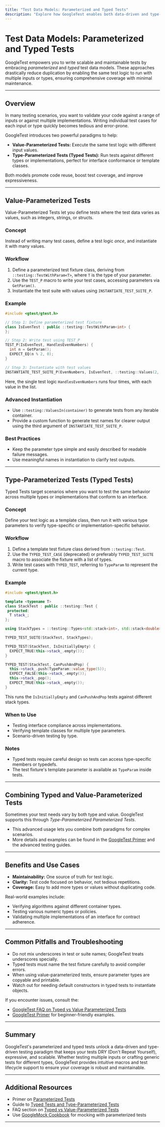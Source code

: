 ```yaml
---
title: "Test Data Models: Parameterized and Typed Tests"
description: "Explore how GoogleTest enables both data-driven and type-driven testing paradigms, including value- and type-parameterized tests for comprehensive coverage with minimal duplication."
---
```


# Test Data Models: Parameterized and Typed Tests

GoogleTest empowers you to write scalable and maintainable tests by embracing *parameterized* and *typed* test data models. These approaches drastically reduce duplication by enabling the same test logic to run with multiple inputs or types, ensuring comprehensive coverage with minimal maintenance.

---

## Overview

In many testing scenarios, you want to validate your code against a range of inputs or against multiple implementations. Writing individual test cases for each input or type quickly becomes tedious and error-prone.

GoogleTest introduces two powerful paradigms to help:

- **Value-Parameterized Tests:** Execute the same test logic with different input values.
- **Type-Parameterized Tests (Typed Tests):** Run tests against different types or implementations, perfect for interface conformance or template classes.

Both models promote code reuse, boost test coverage, and improve expressiveness.

---

## Value-Parameterized Tests

Value-Parameterized Tests let you define tests where the test data varies as values, such as integers, strings, or structs.

### Concept

Instead of writing many test cases, define a test logic *once*, and instantiate it with many values.

### Workflow

1. Define a parameterized test fixture class, deriving from `::testing::TestWithParam<T>`, where `T` is the type of your parameter.
2. Use the `TEST_P` macro to write your test cases, accessing parameters via `GetParam()`.
3. Instantiate the test suite with values using `INSTANTIATE_TEST_SUITE_P`.

### Example

```cpp
#include <gtest/gtest.h>

// Step 1: Define parameterized test fixture
class IsEvenTest : public ::testing::TestWithParam<int> {
};

// Step 2: Write test using TEST_P
TEST_P(IsEvenTest, HandlesEvenNumbers) {
  int n = GetParam();
  EXPECT_EQ(n % 2, 0);
}

// Step 3: Instantiate with test values
INSTANTIATE_TEST_SUITE_P(EvenNumbers, IsEvenTest, ::testing::Values(2, 4, 6, 8));
```

Here, the single test logic `HandlesEvenNumbers` runs four times, with each value in the list.

### Advanced Instantiation

- Use `::testing::ValuesIn(container)` to generate tests from any iterable container.
- Provide a custom function to generate test names for clearer output using the third argument of `INSTANTIATE_TEST_SUITE_P`.

### Best Practices

- Keep the parameter type simple and easily described for readable failure messages.
- Use meaningful names in instantiation to clarify test outputs.

---

## Type-Parameterized Tests (Typed Tests)

Typed Tests target scenarios where you want to test the same behavior across multiple types or implementations that conform to an interface.

### Concept

Define your test logic as a template class, then run it with various type parameters to verify type-specific or implementation-specific behavior.

### Workflow

1. Define a template test fixture class derived from `::testing::Test`.
2. Use the `TYPED_TEST_CASE` (deprecated) or preferably `TYPED_TEST_SUITE` macro to associate the fixture with a list of types.
3. Write test cases with `TYPED_TEST`, referring to `TypeParam` to represent the current type.

### Example

```cpp
#include <gtest/gtest.h>

template <typename T>
class StackTest : public ::testing::Test {
 protected:
  T stack_;
};

using StackTypes = ::testing::Types<std::stack<int>, std::stack<double>>;

TYPED_TEST_SUITE(StackTest, StackTypes);

TYPED_TEST(StackTest, IsInitiallyEmpty) {
  EXPECT_TRUE(this->stack_.empty());
}

TYPED_TEST(StackTest, CanPushAndPop) {
  this->stack_.push(TypeParam::value_type(5));
  EXPECT_FALSE(this->stack_.empty());
  this->stack_.pop();
  EXPECT_TRUE(this->stack_.empty());
}
```

This runs the `IsInitiallyEmpty` and `CanPushAndPop` tests against different stack types.

### When to Use

- Testing interface compliance across implementations.
- Verifying template classes for multiple type parameters.
- Scenario-driven testing by type.

### Notes

- Typed tests require careful design so tests can access type-specific members or typedefs.
- The test fixture's template parameter is available as `TypeParam` inside tests.

---

## Combining Typed and Value-Parameterized Tests

Sometimes your test needs vary by both type and value. GoogleTest supports this through *Type-Parameterized Parameterized Tests*.

- This advanced usage lets you combine both paradigms for complex scenarios.
- More details and examples can be found in the [GoogleTest Primer](primer.md) and the advanced testing guides.

---

## Benefits and Use Cases

* **Maintainability:** One source of truth for test logic.
* **Clarity:** Test code focused on behavior, not tedious repetitions.
* **Coverage:** Easy to add more types or values without duplicating code.

Real-world examples include:

- Verifying algorithms against different container types.
- Testing various numeric types or policies.
- Validating multiple implementations of an interface for contract adherence.

---

## Common Pitfalls and Troubleshooting

- Do not mix underscores in test or suite names; GoogleTest treats underscores specially.
- Typed tests must name the test fixture carefully to avoid compiler errors.
- When using value-parameterized tests, ensure parameter types are copyable and printable.
- Watch out for needing default constructors in typed tests to instantiate objects.

If you encounter issues, consult the:

- [GoogleTest FAQ on Typed vs Value Parameterized Tests](docs/faq.md#I-need-to-test-that-different-implementations-of-an-interface-satisfy-some-common-requirements-Should-I-use-typed-tests-or-value-parameterized-tests)
- [GoogleTest Primer](primer.md) for beginner-friendly examples.

---

## Summary

GoogleTest's parameterized and typed tests unlock a data-driven and type-driven testing paradigm that keeps your tests DRY (Don't Repeat Yourself), expressive, and scalable. Whether testing multiple inputs or crafting generic tests for different types, GoogleTest provides intuitive macros and test lifecycle support to ensure your coverage is robust and maintainable.

---

## Additional Resources

- Primer on [Parameterized Tests](primer.md#value-parameterized-tests)
- Guide to [Typed Tests and Type-Parameterized Tests](guides/advanced-testing/parameterized-and-type-parameterized-tests.md)
- FAQ section on [Typed vs Value-Parameterized Tests](docs/faq.md)
- Use [GoogleMock Cookbook](docs/gmock_cook_book.md) for mocking with parameterized tests

---